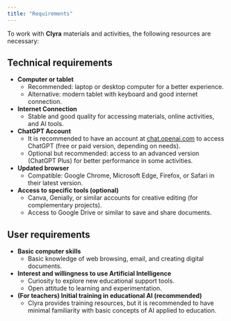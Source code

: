 ```yaml
---
title: "Requirements"
---
```


To work with **Clyra** materials and activities, the following resources are necessary:

## Technical requirements

- **Computer or tablet**
  - Recommended: laptop or desktop computer for a better experience.
  - Alternative: modern tablet with keyboard and good internet connection.
- **Internet Connection**
  - Stable and good quality for accessing materials, online activities, and AI tools.
- **ChatGPT Account**
  - It is recommended to have an account at [chat.openai.com](http://chat.openai.com) to access ChatGPT (free or paid version, depending on needs).
  - Optional but recommended: access to an advanced version (ChatGPT Plus) for better performance in some activities.
- **Updated browser**
  - Compatible: Google Chrome, Microsoft Edge, Firefox, or Safari in their latest version.
- **Access to specific tools (optional)**
  - Canva, Genially, or similar accounts for creative editing (for complementary projects).
  - Access to Google Drive or similar to save and share documents.

## User requirements

- **Basic computer skills**
  - Basic knowledge of web browsing, email, and creating digital documents.
- **Interest and willingness to use Artificial Intelligence**
  - Curiosity to explore new educational support tools.
  - Open attitude to learning and experimentation.
- **(For teachers) Initial training in educational AI (recommended)**
  - Clyra provides training resources, but it is recommended to have minimal familiarity with basic concepts of AI applied to education.
